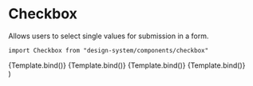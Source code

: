 

<Meta title="Components/Checkbox" component={Checkbox} />

# Checkbox

Allows users to select single values for submission in a form.

`import Checkbox from "design-system/components/checkbox"`

<Canvas>
  <Story
    name="Overview"
    args={{
      label: "Text",
    }}
  >
    {Template.bind()}
  </Story>
</Canvas>

<Canvas>
  <Story
    name="Overview - disabled"
    args={{
      label: "Text",
      disabled: true,
    }}
  >
    {Template.bind()}
  </Story>
</Canvas>

<Canvas>
  <Story
    name="Overview - error"
    args={{
      label: "Text",
      state: "error",
    }}
  >
    {Template.bind()}
  </Story>
</Canvas>

<Canvas>
  <Story
    name="Overview - active"
    args={{
      label: "Text",
      state: "acrive",
    }}
  >
    {Template.bind()}
  </Story>
</Canvas>

<ArgsTable />

  <div style={{ maxWidth: "270px" }}>
    <Checkbox {...args} />
  </div>
)
